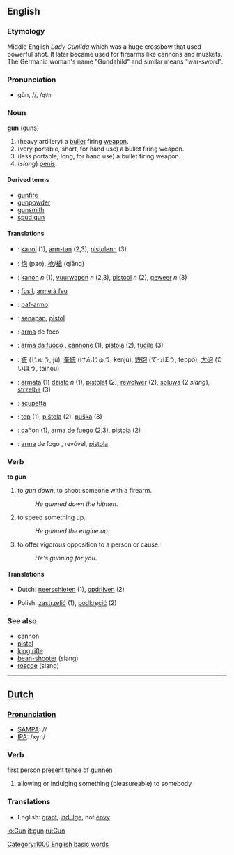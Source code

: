 ==English==
=== Etymology ===
Middle English ''Lady Gunilda'' which was a huge crossbow that used powerful shot. It later became used for firearms like cannons and muskets. The Germanic woman's name "Gundahild" and similar means "war-sword".

===Pronunciation===
*gŭn, /{{IPAchar|ɡʌn}}/, /<tt>gVn</tt>

=== Noun ===
'''gun''' ([[guns]])

#(heavy artillery) a [[bullet]] firing [[weapon]].
#(very portable, short, for hand use) a bullet firing weapon.
#(less portable, long, for hand use) a bullet firing weapon.
#(''slang'') [[penis]].

==== Derived terms ====
*[[gunfire]]
*[[gunpowder]]
*[[gunsmith]]
*[[spud gun]]

==== Translations ====
{{top}}<!--languages from A to I go here-->
*{{br}}: [[kanol]] {{m}} (1), [[arm-tan]] {{m}} (2,3), [[pistolenn]] {{f}} (3)
*{{zh}}: [[炮]] (pao), [[枪]]/[[槍]] (qiāng)
*{{nl}}: [[kanon]] ''n'' (1), [[vuurwapen]] ''n'' (2,3), [[pistool]] ''n'' (2), [[geweer]] ''n'' (3)
*{{fr}}: [[fusil]], [[arme à feu]] {{f}}
*{{io}}: [[paf-armo]]
*{{id}}: [[senapan]], [[pistol]]
*{{ia}}: [[arma]] de foco
*{{it}}: [[arma da fuoco]] {{f}}, [[cannone]] {{m}} (1), [[pistola]] {{f}} (2), [[fucile]] {{m}} (3)
{{mid}}<!--languages from J to Z go here-->
*{{jp}}: [[銃]] (じゅう, jū), [[拳銃]] (けんじゅう, kenjū), [[鉄砲]] (てっぽう, teppō); [[大砲]] (たいほう, taihou)
*{{pl}}: [[armata]] {{f}} (1) [[działo]] ''n'' (1), [[pistolet]] {{m}} (2), [[rewolwer]] {{m}} (2), [[spluwa]] {{f}} (2 ''slang''), [[strzelba]] {{f}} (3)
*{{scn}}: [[scupetta]] {{f}} 
*{{sl}}: [[top]] {{m}} (1), [[pištola]] {{f}} (2), [[puška]] {{f}} (3) 
*{{es}}: [[cañon]] {{m}} (1), [[arma]] de fuego {{m}} (2,3), [[pistola]] {{f}} (2)
*{{pt}}: [[arma]] de fogo {{m}}, revóvel, [[pistola]] {{f}}
{{bottom}}

=== Verb ===
'''to gun'''

#to ''gun down'', to shoot someone with a firearm.
#:''He gunned down the hitmen''.
#to speed something up.
#:''He gunned the engine up''.
#to offer vigorous opposition to a person or cause.
#:''He's gunning for you''.

==== Translations ====
{{top}}<!--languages from A to I go here-->
*Dutch: [[neerschieten]] (1), [[opdrijven]] (2)
{{mid}}<!--languages from J to Z go here-->
*Polish: [[zastrzelić]] (1), [[podkręcić]] (2)
{{bottom}}

===See also===
*[[cannon]]
*[[pistol]]
*[[long rifle]]
*[[bean-shooter]] (slang)
*[[roscoe]] (slang)

----

==[[Dutch]]==

===[[Pronunciation]]===
*[[w:SAMPA|SAMPA]]: //
*[[w:IPA|IPA]]: /xyn/

===Verb===
first person present tense of [[gunnen]]

#allowing or indulging something (pleasureable) to somebody

=== Translations ===
{{top}}<!--languages from A to I go here-->
*English: [[grant]], [[indulge]], not [[envy]]
{{mid}}<!--languages from J to Z go here-->
{{bottom}}

[[Category:1000 English basic words]]

[[io:Gun]]
[[it:gun]]
[[ru:Gun]]